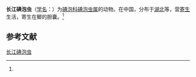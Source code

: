 {{Speciesbox
| name = 长江碘泡虫
| status = 
| status_system = 
| image = 
| genus = Myxobolus
| species = changkiangensis
| authority = (Chen, 1998)<ref name='id9531'>{{cite web| url =http://www.bioinfo.cn/db05/BjdwSpecies.php?action=view&id=9531| title =长江碘泡虫| work =《中国动物物种编目数据库》| publisher =中国科学院微生物研究所| author =中国科学院动物研究所| accessdate =2009-04-16| deadurl =yes| archiveurl =https://web.archive.org/web/20160305103357/http://www.bioinfo.cn/db05/BjdwSpecies.php?action=view&id=9531| archivedate =2016-03-05}}</ref>
}}

'''长江碘泡虫'''（[[学名|学名]]：{{lang|la|''Myxobolus changkiangensis''}}）为[[碘泡科|碘泡科]][[碘泡虫属|碘泡虫属]]的动物。在中国，分布于[[湖北|湖北]]等，营[[寄生|寄生]]生活，寄生在鲫的胆囊。<ref name='id9531'/>

== 参考文献 ==
{{reflist}}

{{Wikispecies|Myxobolus changkiangensis}}

[[Category:碘泡虫属|长江碘泡虫]]


{{Cnidarian-stub}}